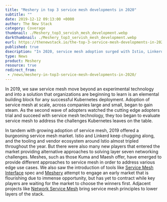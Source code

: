 ```yaml
---
title: "Meshery in top 3 service mesh developments in 2020"
subtitle: ""
date: 2019-12-12 09:13:00 +0000
author: The New Stack
category: Coverage
thumbnail: ./Meshery_top3_servish_mesh_development.webp
darkthumbnail: ./Meshery_top3_servish_mesh_development.webp
eurl: https://thenewstack.io/the-top-3-service-mesh-developments-in-2020/
published: true
dsecription: "In 2020, service mesh adoption surged with Istio, Linkerd, Kuma, and Maesh gaining traction. Tools like Service Mesh Interface (SMI) spec and Meshery addressed evolving needs, while Network Service Mesh extended principles to lower stack layers."
type: News
product: Meshery
resource: true
redirect_from:
 - /news/meshery-in-top3-service-mesh-developments-in-2020/
---
```



<NewsWrapper>

In 2019, we saw service mesh move beyond an experimental technology and into a solution that organizations are beginning to learn is an elemental building block for any successful Kubernetes deployment. Adoption of service mesh at scale, across companies large and small, began to gain steam. As the second wave of adopters watched the cutting edge adopters trial and succeed with service mesh technology, they too began to evaluate service mesh to address the challenges Kubernetes leaves on the table.
<br/>

In tandem with growing adoption of service mesh, 2019 offered a burgeoning service mesh market. Istio and Linkerd keep chugging along, and the tooling and vendor ecosystem around Istio almost tripled throughout the year. But there were also many new players that entered the market providing alternative approaches to solving layer seven networking challenges. Meshes, such as those Kuma and Maesh offer, have emerged to provide different approaches to service mesh in order to address various edge use cases. We also saw the introduction of tools like [Service Mesh Interface](https://smi-spec.io/) spec and [Meshery](https://layer5.io/meshery/) attempt to engage an early market that is flourishing due to immense opportunity, but has yet to contract while key players are waiting for the market to choose the winners first. Adjacent projects like [Network Service Mesh](https://networkservicemesh.io/) bring service mesh principles to lower layers of the stack.
<br/>


</NewsWrapper>

